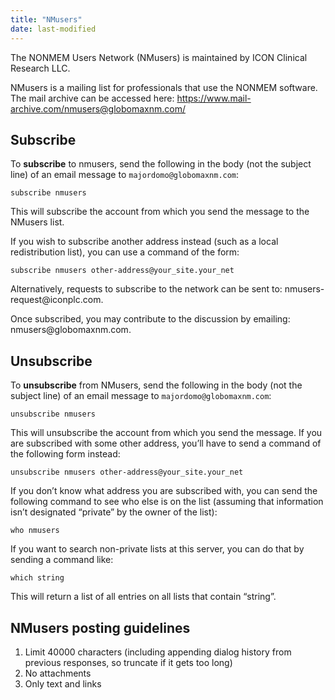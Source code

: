 ```yaml
---
title: "NMusers"
date: last-modified
---
```


The NONMEM Users Network (NMusers) is maintained by ICON Clinical Research LLC.

NMusers is a mailing list for professionals that use the NONMEM software.
The mail archive can be accessed here: [https://www.mail-archive.com/nmusers@globomaxnm.com/](https://www.mail-archive.com/nmusers@globomaxnm.com/)

## Subscribe

To **subscribe** to nmusers, send the following in the body (not the subject line) of an email message to `majordomo@globomaxnm.com`:

```
subscribe nmusers
```

This will subscribe the account from which you send the message to the NMusers list.

If you wish to subscribe another address instead (such as a local redistribution list), you can use a command of the form:

```
subscribe nmusers other-address@your_site.your_net
```

Alternatively, requests to subscribe to the network can be sent to: nmusers-request@iconplc.com.

Once subscribed, you may contribute to the discussion by emailing: nmusers@globomaxnm.com.

## Unsubscribe

To **unsubscribe** from NMusers, send the following in the body (not the subject line) of an email message to `majordomo@globomaxnm.com`:

```
unsubscribe nmusers
```

This will unsubscribe the account from which you send the message.
If you are subscribed with some other address, you'll have to send a command of the following form instead:

```
unsubscribe nmusers other-address@your_site.your_net
```

If you don't know what address you are subscribed with, you can send the following command to see who else is on the list (assuming that information isn't designated "private" by the owner of the list):

```
who nmusers
```

If you want to search non-private lists at this server, you can do that by sending a command like:

```
which string
```

This will return a list of all entries on all lists that contain "string".

## NMusers posting guidelines

1. Limit 40000 characters (including appending dialog history from previous responses, so truncate if it gets too long)
2. No attachments
3. Only text and links

[](https://www.mail-archive.com/nmusers@globomaxnm.com/msg07406.html)